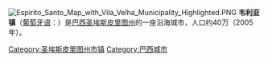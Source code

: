 [[File:Espirito_Santo_Map_with_Vila_Velha_Municipality_Highlighted.PNG|right]]
'''韦利亚镇'''（[[葡萄牙语|葡萄牙语]]：'''{{lang|pt|Vila Velha}}'''）是[[巴西|巴西]][[圣埃斯皮里图州|圣埃斯皮里图州]]的一座沿海城市，人口约40万（2005年）。

{{青岛市的友好城市与友好合作城市}}

{{Brazil-stub}}
{{SouthAm-geo-stub}}
{{聖埃斯皮里圖州市鎮}}
[[Category:圣埃斯皮里图州市镇|Category:圣埃斯皮里图州市镇]]
[[Category:巴西城市|Category:巴西城市]]